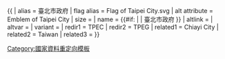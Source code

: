 {{ {{{1<noinclude>|country showdata</noinclude>}}}
| alias = 臺北市政府
| flag alias = Flag of Taipei City.svg
| alt attribute = Emblem of Taipei City
| size = {{{size|}}}
| name = {{#if: {{{name|}}} | {{{name|}}} | 臺北市政府 }}
| altlink = {{{altlink|}}}
| altvar = {{{altvar|}}}
| variant = {{{variant|}}}
<noinclude>
| redir1 = TPEC
| redir2 = TPEG
| related1 = Chiayi City
| related2 = Taiwan
| related3 = 
</noinclude>
}}
[[Category:國家資料重定向模板]]